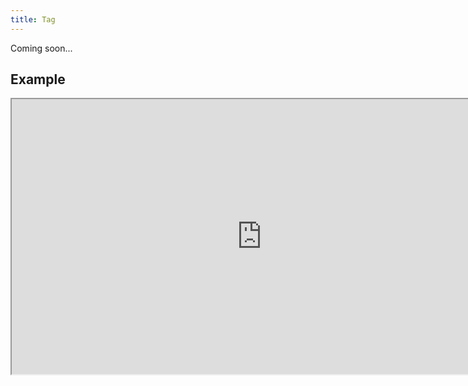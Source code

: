 ```yaml
---
title: Tag
---
```


Coming soon...

## Example

<iframe
  src="https://workshop.kidow.me/?path=/docs/components-tag-v1--docs"
  width="800"
  height="440"
></iframe>
